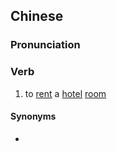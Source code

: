 {{also|开房}}
==Chinese==
{{zh-forms|s=开房|2=room}}

===Pronunciation===
{{zh-pron
|m=kāifáng
|c=hoi1 fong4-2
|cat=v
}}

===Verb===
{{zh-verb}}

# to [[rent]] a [[hotel]] [[room]] {{gloss|usually for the purpose of having sex}}

====Synonyms====
* {{zh-l|開房間}}